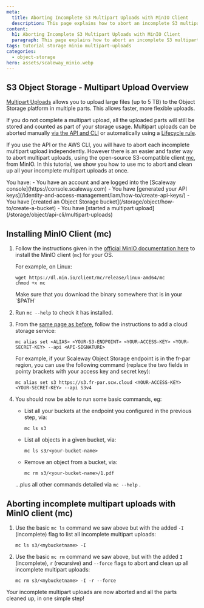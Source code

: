 ```yaml
---
meta:
  title: Aborting Incomplete S3 Multipart Uploads with MinIO Client
  description: This page explains how to abort an incomplete S3 multipart upload with the MinIO client.
content:
  h1: Aborting Incomplete S3 Multipart Uploads with MinIO Client
  paragraph: This page explains how to abort an incomplete S3 multipart upload with the MinIO client.
tags: tutorial storage minio multipart-uploads
categories: 
  - object-storage
hero: assets/scaleway_minio.webp
---
```


## S3 Object Storage - Multipart Upload Overview

[Multipart Uploads](/storage/object/api-cli/multipart-uploads) allows you to upload large files (up to 5 TB) to the Object Storage platform in multiple parts. This allows faster, more flexible uploads.

If you do not complete a multipart upload, all the uploaded parts will still be stored and counted as part of your storage usage. Multipart uploads can be aborted manually [via the API and CLI](/storage/object/api-cli/multipart-uploads/#aborting-a-multipart-upload) or automatically using a [Lifecycle rule](/storage/object/api-cli/lifecycle-rules-api/#setting-rules-for-incomplete-multipart-uploads). 

If you use the API or the AWS CLI, you will have to abort each incomplete multipart upload independently. However there is an easier and faster way to abort multipart uploads, using the open-source S3-compatible client [mc](https://github.com/minio/mc), from MinIO. In this tutorial, we show you how to use mc to abort and clean up all your incomplete multipart uploads at once.

<Macro id="requirements" >
 
<Message type="requirement">
  You have:
  - You have an account and are logged into the [Scaleway console](https://console.scaleway.com)
  - You have [generated your API keys](/identity-and-access-management/iam/how-to/create-api-keys/)
  - You have [created an Object Storage bucket](/storage/object/how-to/create-a-bucket)
  - You have [started a multipart upload](/storage/object/api-cli/multipart-uploads)
</Message>

## Installing MinIO Client (mc)

1. Follow the instructions given in the [official MinIO documentation here](https://docs.min.io/docs/minio-client-quickstart-guide) to install the MinIO client (`mc`) for your OS.

    For example, on Linux:

    ```
    wget https://dl.min.io/client/mc/release/linux-amd64/mc
    chmod +x mc
    ```

    <Message type="note">
    Make sure that you download the binary somewhere that is in your `$PATH`

    </Message>
2. Run `mc --help` to check it has installed.
3. From the [same page as before](https://docs.min.io/docs/minio-client-quickstart-guide), follow the instructions to add a cloud storage service:
    ```
    mc alias set <ALIAS> <YOUR-S3-ENDPOINT> <YOUR-ACCESS-KEY> <YOUR-SECRET-KEY> --api <API-SIGNATURE>
    ```

    For example, if your Scaleway Object Storage endpoint is in the fr-par region, you can use the following command (replace the two fields in pointy brackets with your access key and secret key):

    ```
    mc alias set s3 https://s3.fr-par.scw.cloud <YOUR-ACCESS-KEY> <YOUR-SECRET-KEY> --api S3v4
    ```
4. You should now be able to run some basic commands, eg:
    * List all your buckets at the endpoint you configured in the previous step, via:
        ```
        mc ls s3
        ```

    * List all objects in a given bucket, via:
        ```
        mc ls s3/<your-bucket-name>
        ```

    * Remove an object from a bucket, via:
        ```
        mc rm s3/<your-bucket-name>/1.pdf
        ```

    ...plus all other commands detailed via `mc --help` .


## Aborting incomplete multipart uploads with MinIO client (mc)

1. Use the basic `mc ls` command we saw above but with the added `-I` (incomplete) flag to list all incomplete multipart uploads:
    ```
    mc ls s3/<mybucketname> -I
    ```
2. Use the basic `mc rm` command we saw above, but with the added `I` (incomplete), `r` (recursive) and `--force` flags to abort and clean up all incomplete multipart uploads:
    ```
    mc rm s3/<mybucketname> -I -r --force
    ```

Your incomplete multipart uploads are now aborted and all the parts cleaned up, in one simple step!

